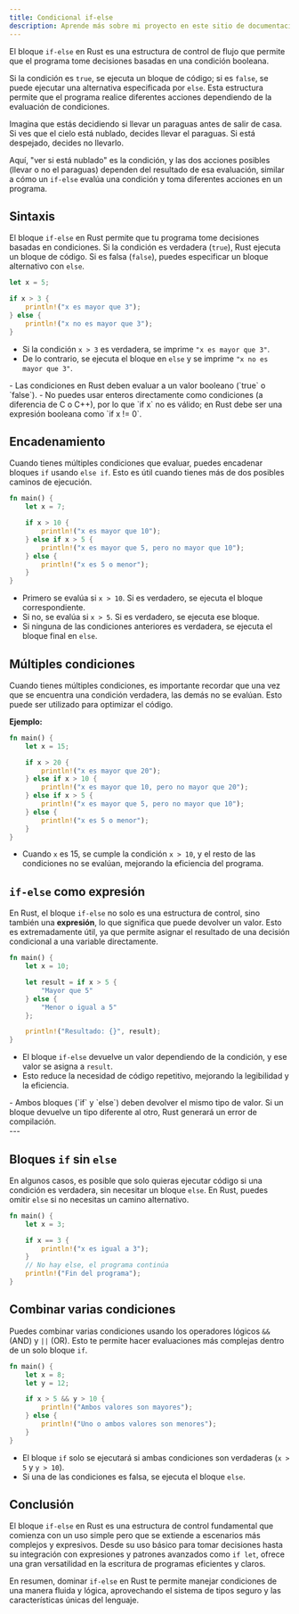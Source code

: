 ```yaml
---
title: Condicional if-else
description: Aprende más sobre mi proyecto en este sitio de documentación construido con Starlight.
---
```


El bloque `if-else` en Rust es una estructura de control de flujo que permite que el programa tome decisiones basadas en una condición booleana. 

Si la condición es `true`, se ejecuta un bloque de código; si es `false`, se puede ejecutar una alternativa especificada por `else`. Esta estructura permite que el programa realice diferentes acciones dependiendo de la evaluación de condiciones.

Imagina que estás decidiendo si llevar un paraguas antes de salir de casa. Si ves que el cielo está nublado, decides llevar el paraguas. Si está despejado, decides no llevarlo. 

Aquí, "ver si está nublado" es la condición, y las dos acciones posibles (llevar o no el paraguas) dependen del resultado de esa evaluación, similar a cómo un `if-else` evalúa una condición y toma diferentes acciones en un programa.


## Sintaxis

El bloque `if-else` en Rust permite que tu programa tome decisiones basadas en condiciones. Si la condición es verdadera (`true`), Rust ejecuta un bloque de código. Si es falsa (`false`), puedes especificar un bloque alternativo con `else`.

```rust
let x = 5;

if x > 3 {
    println!("x es mayor que 3");
} else {
    println!("x no es mayor que 3");
}
```

- Si la condición `x > 3` es verdadera, se imprime `"x es mayor que 3"`.
- De lo contrario, se ejecuta el bloque en `else` y se imprime `"x no es mayor que 3"`.

<Aside>
- Las condiciones en Rust deben evaluar a un valor booleano (`true` o `false`).
- No puedes usar enteros directamente como condiciones (a diferencia de C o C++), por lo que `if x` no es válido; en Rust debe ser una expresión booleana como `if x != 0`.
</Aside>

## Encadenamiento

Cuando tienes múltiples condiciones que evaluar, puedes encadenar bloques `if` usando `else if`. Esto es útil cuando tienes más de dos posibles caminos de ejecución.

```rust
fn main() {
    let x = 7;

    if x > 10 {
        println!("x es mayor que 10");
    } else if x > 5 {
        println!("x es mayor que 5, pero no mayor que 10");
    } else {
        println!("x es 5 o menor");
    }
}
```
- Primero se evalúa si `x > 10`. Si es verdadero, se ejecuta el bloque correspondiente.
- Si no, se evalúa si `x > 5`. Si es verdadero, se ejecuta ese bloque.
- Si ninguna de las condiciones anteriores es verdadera, se ejecuta el bloque final en `else`.

## Múltiples condiciones

Cuando tienes múltiples condiciones, es importante recordar que una vez que se encuentra una condición verdadera, las demás no se evalúan. Esto puede ser utilizado para optimizar el código.

**Ejemplo:**
```rust
fn main() {
    let x = 15;

    if x > 20 {
        println!("x es mayor que 20");
    } else if x > 10 {
        println!("x es mayor que 10, pero no mayor que 20");
    } else if x > 5 {
        println!("x es mayor que 5, pero no mayor que 10");
    } else {
        println!("x es 5 o menor");
    }
}
```
- Cuando `x` es 15, se cumple la condición `x > 10`, y el resto de las condiciones no se evalúan, mejorando la eficiencia del programa.


## `if-else` como expresión

En Rust, el bloque `if-else` no solo es una estructura de control, sino también una **expresión**, lo que significa que puede devolver un valor. Esto es extremadamente útil, ya que permite asignar el resultado de una decisión condicional a una variable directamente.

```rust
fn main() {
    let x = 10;

    let result = if x > 5 {
        "Mayor que 5"
    } else {
        "Menor o igual a 5"
    };

    println!("Resultado: {}", result);
}
```
- El bloque `if-else` devuelve un valor dependiendo de la condición, y ese valor se asigna a `result`.
- Esto reduce la necesidad de código repetitivo, mejorando la legibilidad y la eficiencia.

<Aside>
- Ambos bloques (`if` y `else`) deben devolver el mismo tipo de valor. Si un bloque devuelve un tipo diferente al otro, Rust generará un error de compilación.
</Aside>
---

## Bloques `if` sin `else`

En algunos casos, es posible que solo quieras ejecutar código si una condición es verdadera, sin necesitar un bloque `else`. En Rust, puedes omitir `else` si no necesitas un camino alternativo.

```rust
fn main() {
    let x = 3;

    if x == 3 {
        println!("x es igual a 3");
    }
    // No hay else, el programa continúa
    println!("Fin del programa");
}
```

## Combinar varias condiciones

Puedes combinar varias condiciones usando los operadores lógicos `&&` (AND) y `||` (OR). Esto te permite hacer evaluaciones más complejas dentro de un solo bloque `if`.

```rust
fn main() {
    let x = 8;
    let y = 12;

    if x > 5 && y > 10 {
        println!("Ambos valores son mayores");
    } else {
        println!("Uno o ambos valores son menores");
    }
}
```
- El bloque `if` solo se ejecutará si ambas condiciones son verdaderas (`x > 5` y `y > 10`).
- Si una de las condiciones es falsa, se ejecuta el bloque `else`.

## Conclusión

El bloque `if-else` en Rust es una estructura de control fundamental que comienza con un uso simple pero que se extiende a escenarios más complejos y expresivos. Desde su uso básico para tomar decisiones hasta su integración con expresiones y patrones avanzados como `if let`, ofrece una gran versatilidad en la escritura de programas eficientes y claros.

En resumen, dominar `if-else` en Rust te permite manejar condiciones de una manera fluida y lógica, aprovechando el sistema de tipos seguro y las características únicas del lenguaje.